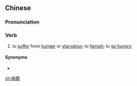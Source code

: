 {{also|挨饿}}
==Chinese==
{{zh-forms|s=挨饿}}

===Pronunciation===
{{zh-pron
|m=挨'è
|c=ngaai4 ngo6
|cat=v
}}

===Verb===
{{zh-verb}}

# to [[suffer]] from [[hunger]] or [[starvation]]; to [[famish]]; to [[go hungry]]

====Synonyms====
* {{zh-l|餓肚子}}

[[zh:挨餓]]